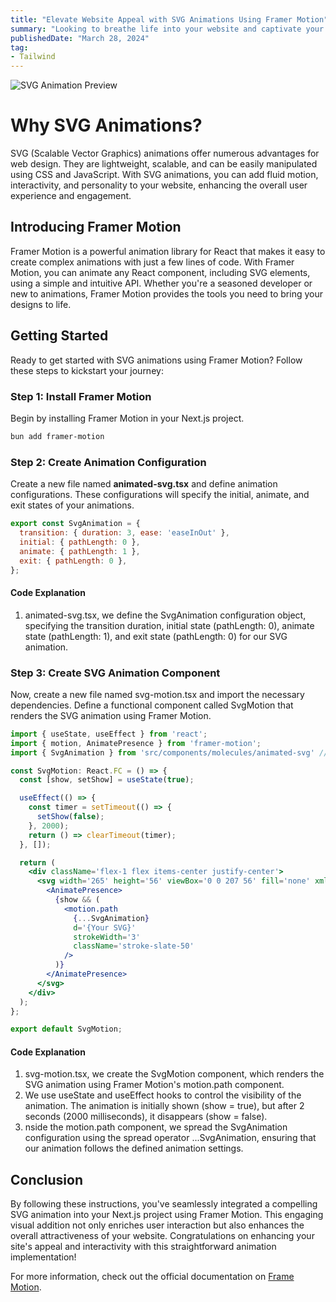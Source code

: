 ```yaml
---
title: "Elevate Website Appeal with SVG Animations Using Framer Motion"
summary: "Looking to breathe life into your website and captivate your audience with stunning visuals? SVG animations powered by Framer Motion offer a dynamic solution that can take your web design to the next level. In this guide, we'll explore how you can harness the power of Framer Motion to create mesmerizing SVG animations that will leave a lasting impression on your visitors."
publishedDate: "March 28, 2024"
tag: 
- Tailwind
---
```


![SVG Animation Preview](/articles/Elevate-Website-Appeal-with-SVG-Animations-Using-Framer-Motion/svg-animation.gif)

# Why SVG Animations?
SVG (Scalable Vector Graphics) animations offer numerous advantages for web design. They are lightweight, scalable, and can be easily manipulated using CSS and JavaScript. With SVG animations, you can add fluid motion, interactivity, and personality to your website, enhancing the overall user experience and engagement.

## Introducing Framer Motion
Framer Motion is a powerful animation library for React that makes it easy to create complex animations with just a few lines of code. With Framer Motion, you can animate any React component, including SVG elements, using a simple and intuitive API. Whether you're a seasoned developer or new to animations, Framer Motion provides the tools you need to bring your designs to life.

## Getting Started
Ready to get started with SVG animations using Framer Motion? Follow these steps to kickstart your journey:

### Step 1: Install Framer Motion
Begin by installing Framer Motion in your Next.js project.

```bash
bun add framer-motion
```

### Step 2: Create Animation Configuration 
Create a new file named **animated-svg.tsx** and define animation configurations. These configurations will specify the initial, animate, and exit states of your animations.

```jsx
export const SvgAnimation = {
  transition: { duration: 3, ease: 'easeInOut' },
  initial: { pathLength: 0 },
  animate: { pathLength: 1 },
  exit: { pathLength: 0 },
};
```

#### Code Explanation
1. animated-svg.tsx, we define the SvgAnimation configuration object, specifying the transition duration, initial state (pathLength: 0), animate state (pathLength: 1), and exit state (pathLength: 0) for our SVG animation.

### Step 3: Create SVG Animation Component
Now, create a new file named svg-motion.tsx and import the necessary dependencies. Define a functional component called SvgMotion that renders the SVG animation using Framer Motion.

```jsx
import { useState, useEffect } from 'react';
import { motion, AnimatePresence } from 'framer-motion';
import { SvgAnimation } from 'src/components/molecules/animated-svg' // Update the path accordingly

const SvgMotion: React.FC = () => {
  const [show, setShow] = useState(true);

  useEffect(() => {
    const timer = setTimeout(() => {
      setShow(false);
    }, 2000);
    return () => clearTimeout(timer);
  }, []);

  return (
    <div className='flex-1 flex items-center justify-center'>
      <svg width='265' height='56' viewBox='0 0 207 56' fill='none' xmlns='http://www.w3.org/2000/svg'>
        <AnimatePresence>
          {show && (
            <motion.path
              {...SvgAnimation}
              d='{Your SVG}'
              strokeWidth='3'
              className='stroke-slate-50'
            />
          )}
        </AnimatePresence>
      </svg>
    </div>
  );
};

export default SvgMotion;
``` 

#### Code Explanation
1. svg-motion.tsx, we create the SvgMotion component, which renders the SVG animation using Framer Motion's motion.path component.
2. We use useState and useEffect hooks to control the visibility of the animation. The animation is initially shown (show = true), but after 2 seconds (2000 milliseconds), it disappears (show = false).
3. nside the motion.path component, we spread the SvgAnimation configuration using the spread operator ...SvgAnimation, ensuring that our animation follows the defined animation settings.

## Conclusion
By following these instructions, you've seamlessly integrated a compelling SVG animation into your Next.js project using Framer Motion. This engaging visual addition not only enriches user interaction but also enhances the overall attractiveness of your website. Congratulations on enhancing your site's appeal and interactivity with this straightforward animation implementation!

For more information, check out the official documentation on [Frame Motion](https://www.framer.com/motion/animation).